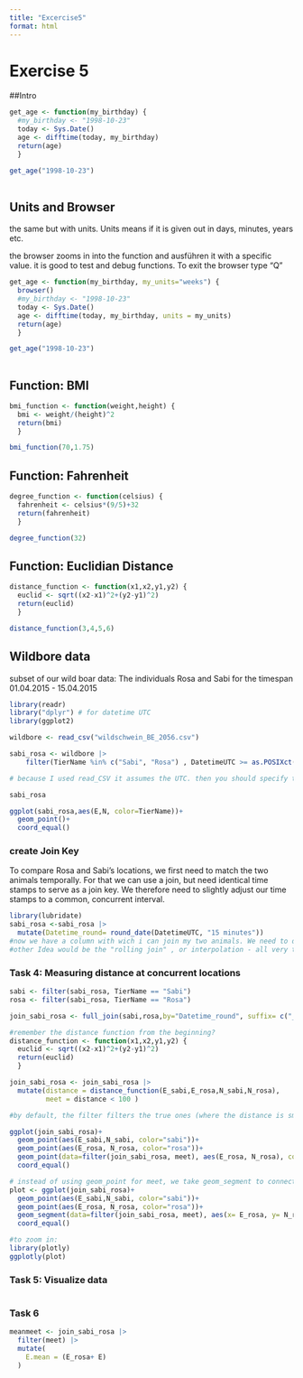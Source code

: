 ```yaml
---
title: "Excercise5"
format: html
---
```


# Exercise 5

##Intro

```r
get_age <- function(my_birthday) {
  #my_birthday <- "1998-10-23"
  today <- Sys.Date()
  age <- difftime(today, my_birthday)
  return(age)
  }

get_age("1998-10-23")
  
```

## Units and Browser
the same but with units. Units means if it is given out in days, minutes, years etc. 

the browser zooms in into the function and ausführen it with a specific value. 
it is good to test and debug functions. 
To exit the browser type "Q"
```r
get_age <- function(my_birthday, my_units="weeks") {
  browser()
  #my_birthday <- "1998-10-23"
  today <- Sys.Date()
  age <- difftime(today, my_birthday, units = my_units)
  return(age)
  }

get_age("1998-10-23")
  
```


## Function: BMI
```r
bmi_function <- function(weight,height) {
  bmi <- weight/(height)^2
  return(bmi)
  }

bmi_function(70,1.75)

```

## Function: Fahrenheit
```r
degree_function <- function(celsius) {
  fahrenheit <- celsius*(9/5)+32
  return(fahrenheit)
  }

degree_function(32)

```

## Function: Euclidian Distance
```r
distance_function <- function(x1,x2,y1,y2) {
  euclid <- sqrt((x2-x1)^2+(y2-y1)^2)
  return(euclid)
  }

distance_function(3,4,5,6)
```

## Wildbore data
subset of our wild boar data: 
The individuals Rosa and Sabi for the timespan 01.04.2015 - 15.04.2015

```r
library(readr)
library("dplyr") # for datetime UTC
library(ggplot2)

wildbore <- read_csv("wildschwein_BE_2056.csv")

sabi_rosa <- wildbore |>
    filter(TierName %in% c("Sabi", "Rosa") , DatetimeUTC >= as.POSIXct("2015-04-01", tz="UTC"), DatetimeUTC < as.POSIXct("2015-04-15", tz="UTC"))

# because I used read_CSV it assumes the UTC. then you should specify the local timezone. Therefore, when I type in 2015-04-01 it also shows me the data of 2015-03-31. We have to specify the datetime with DatetimeUTC < as.POSIXct("2015-04-15", tz="UTC")

sabi_rosa

ggplot(sabi_rosa,aes(E,N, color=TierName))+
  geom_point()+
  coord_equal()
```

### create Join Key
To compare Rosa and Sabi’s locations, we first need to match the two animals temporally. For that we can use a join, but need identical time stamps to serve as a join key. We therefore need to slightly adjust our time stamps to a common, concurrent interval.
```r
library(lubridate)
sabi_rosa <-sabi_rosa |> 
  mutate(Datetime_round= round_date(DatetimeUTC, "15 minutes"))
#now we have a column with wich i can join my two animals. We need to do this because the data was not perfectly homogenous of the two individuals sabi and Rosa. 
#other Idea would be the "rolling join" , or interpolation - all very tricky. 
```


### Task 4: Measuring distance at concurrent locations
```r
sabi <- filter(sabi_rosa, TierName == "Sabi")
rosa <- filter(sabi_rosa, TierName == "Rosa")

join_sabi_rosa <- full_join(sabi,rosa,by="Datetime_round", suffix= c("_sabi", "_rosa"))

#remember the distance function from the beginning?
distance_function <- function(x1,x2,y1,y2) {
  euclid <- sqrt((x2-x1)^2+(y2-y1)^2)
  return(euclid)
  }

join_sabi_rosa <- join_sabi_rosa |> 
  mutate(distance = distance_function(E_sabi,E_rosa,N_sabi,N_rosa),
         meet = distance < 100 )

#by default, the filter filters the true ones (where the distance is smaller than 100).

ggplot(join_sabi_rosa)+
  geom_point(aes(E_sabi,N_sabi, color="sabi"))+
  geom_point(aes(E_rosa, N_rosa, color="rosa"))+
  geom_point(data=filter(join_sabi_rosa, meet), aes(E_rosa, N_rosa), color="green")+
  coord_equal()

# instead of using geom_point for meet, we take geom_segment to connect the points where they meet
plot <- ggplot(join_sabi_rosa)+
  geom_point(aes(E_sabi,N_sabi, color="sabi"))+
  geom_point(aes(E_rosa, N_rosa, color="rosa"))+
  geom_segment(data=filter(join_sabi_rosa, meet), aes(x= E_rosa, y= N_rosa, xend=E_sabi, yend=N_sabi), color="black")+
  coord_equal()

#to zoom in:
library(plotly)
ggplotly(plot)


```

### Task 5: Visualize data
```r
  
```

### Task 6
```r
meanmeet <- join_sabi_rosa |> 
  filter(meet) |> 
  mutate(
    E.mean = (E_rosa+ E)
  )

```